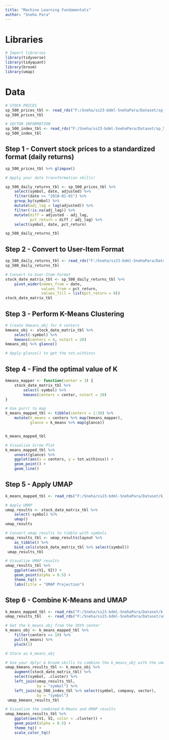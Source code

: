 ```yaml
---
title: "Machine Learning Fundamentals"
author: "Sneha Para"
---
```



# Libraries


```r
# Import libraries
library(tidyverse)
library(tidyquant)
library(broom)
library(umap)
```


# Data


```r
# STOCK PRICES
sp_500_prices_tbl <- read_rds("F:/Sneha/ss23-bdml-SnehaPara/Dataset/sp_500_prices_tbl.rds")
sp_500_prices_tbl
```


```r
# SECTOR INFORMATION
sp_500_index_tbl <- read_rds("F:/Sneha/ss23-bdml-SnehaPara/Dataset/sp_500_index_tbl.rds")
sp_500_index_tbl
```


## Step 1 - Convert stock prices to a standardized format (daily returns)


```r
sp_500_prices_tbl %>% glimpse()
```


```r
# Apply your data transformation skills!

sp_500_daily_returns_tbl <- sp_500_prices_tbl %>% 
    select(symbol, date, adjusted) %>%          
    filter(date >= "2018-01-01") %>%            
    group_by(symbol) %>% 
    mutate(adj_lag = lag(adjusted)) %>% 
    filter(!is.na(adj_lag)) %>% 
    mutate(diff = adjusted - adj_lag,
           pct_return = diff / adj_lag) %>% 
    select(symbol, date, pct_return)

sp_500_daily_returns_tbl
```


## Step 2 - Convert to User-Item Format


```r
sp_500_daily_returns_tbl <- read_rds("F:/Sneha/ss23-bdml-SnehaPara/Dataset/sp_500_daily_returns_tbl.rds")
sp_500_daily_returns_tbl
```



```r
# Convert to User-Item Format
stock_date_matrix_tbl <- sp_500_daily_returns_tbl %>% 
    pivot_wider(names_from = date,
                values_from = pct_return,
                values_fill = list(pct_return = 0))
stock_date_matrix_tbl
```



## Step 3 - Perform K-Means Clustering


```r
# Create kmeans_obj for 4 centers
kmeans_obj <- stock_date_matrix_tbl %>% 
    select(-symbol) %>% 
    kmeans(centers = 4, nstart = 20)
kmeans_obj %>% glance()
```

```r
# Apply glance() to get the tot.withinss

```

## Step 4 - Find the optimal value of K

```r
kmeans_mapper <- function(center = 3) {
    stock_date_matrix_tbl %>%
        select(-symbol) %>%
        kmeans(centers = center, nstart = 20)
}
```



```r
# Use purrr to map
k_means_mapped_tbl <- tibble(centers = 1:30) %>% 
    mutate(k_means = centers %>% map(kmeans_mapper),
           glance = k_means %>% map(glance))


k_means_mapped_tbl 
```

```r
# Visualize Scree Plot
k_means_mapped_tbl %>% 
    unnest(glance) %>% 
    ggplot(aes(x = centers, y = tot.withinss)) +
    geom_point() +
    geom_line()


```



## Step 5 - Apply UMAP

```r
k_means_mapped_tbl <- read_rds("F:/Sneha/ss23-bdml-SnehaPara/Dataset/k_means_mapped_tbl.rds")
```

```r
# Apply UMAP
umap_results <- stock_date_matrix_tbl %>% 
    select(-symbol) %>% 
    umap() 
umap_results 
```


```r
# Convert umap results to tibble with symbols
umap_results_tbl <- umap_results$layout %>%
    as_tibble() %>%
    bind_cols(stock_date_matrix_tbl %>% select(symbol))
 umap_results_tbl
```

```r
# Visualize UMAP results
umap_results_tbl %>% 
    ggplot(aes(V1, V2)) +
    geom_point(alpha = 0.5) +
    theme_tq() +
    labs(title = "UMAP Projection")

```



## Step 6 - Combine K-Means and UMAP

```r
k_means_mapped_tbl <- read_rds("F:/Sneha/ss23-bdml-SnehaPara/Dataset/k_means_mapped_tbl.rds")
umap_results_tbl   <- read_rds("F:/Sneha/ss23-bdml-SnehaPara/Dataset/umap_results_tbl.rds")
```



```r
# Get the k_means_obj from the 10th center
k_means_obj <- k_means_mapped_tbl %>% 
    filter(centers == 10) %>% 
    pull(k_means) %>% 
    pluck(1)

# Store as k_means_obj
```

```r
# Use your dplyr & broom skills to combine the k_means_obj with the umap_results_tbl
umap_kmeans_results_tbl <- k_means_obj %>%
    augment(stock_date_matrix_tbl) %>%
    select(symbol, .cluster) %>%
    left_join(umap_results_tbl,
              by = "symbol") %>%
    left_join(sp_500_index_tbl %>% select(symbol, company, sector),
              by = "symbol")
 umap_kmeans_results_tbl 
```

```r
# Visualize the combined K-Means and UMAP results
umap_kmeans_results_tbl %>% 
    ggplot(aes(V1, V2, color = .cluster)) +
    geom_point(alpha = 0.5) +
    theme_tq() +
    scale_color_tq()

```